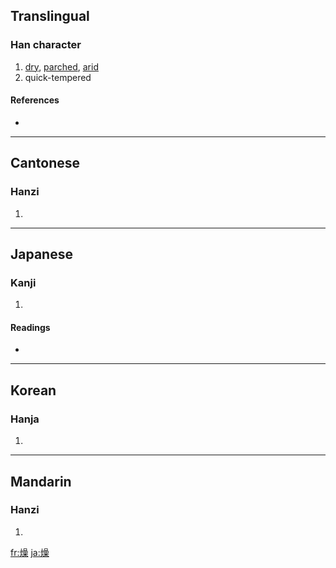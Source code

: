 ==Translingual==

===Han character===
{{Han char|rn=86|rad=火|as=13|sn=17|four=9689<sub>4</sub>|canj=火口口木 (FRRD)}}

# [[dry]], [[parched]], [[arid]]
# quick-tempered

====References====
* {{Han ref|kx=0684.290|dkj=19467|dj=1097.060|hdz=32240.190|uh=71E5|ud=29157|bh=C0EA|bd=49386}}

----

==Cantonese==

===Hanzi===
{{yue-hanzi|jyut=|y=chou3}}

# {{defn|Cantonese}}

----

==Japanese==

===Kanji===
{{ja-kanji|grade=c|rs=火13}}

# {{defn|Japanese}}

====Readings====
* {{ja-readings|on=[[そう]] (sō)|kun=[[かわく]] (kawaku)}}

----

==Korean==

===Hanja===
{{ko-hanja|hangeul=조|eumhun=|rv=jo|mr=cho|y=co}}

# {{defn|Korean}}

----

==Mandarin==

===Hanzi===
{{cmn-hanzi|pin=[[zào]] ([[zao4]])|wg=tsao<sup>4</sup>}}

# {{defn|Mandarin}}

[[fr:燥]]
[[ja:燥]]